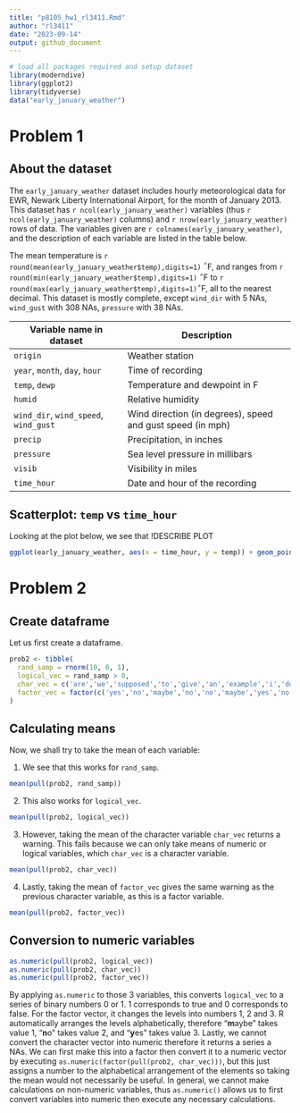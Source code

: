 ```yaml
---
title: "p8105_hw1_rl3411.Rmd"
author: "rl3411"
date: "2023-09-14"
output: github_document
---
```


```r
# load all packages required and setup dataset
library(moderndive) 
library(ggplot2)
library(tidyverse)
data("early_january_weather")
```

# Problem 1

## About the dataset

The `early_january_weather` dataset includes hourly meteorological data for EWR, Newark Liberty International Airport, for the month of January 2013.  This dataset has `r ncol(early_january_weather)` variables (thus `r ncol(early_january_weather)` columns) and `r nrow(early_january_weather)` rows of data. The variables given are `r colnames(early_january_weather)`, and the description of each variable are listed in the table below.

The mean temperature is `r round(mean(early_january_weather$temp),digits=1)` $^\circ$F, and ranges from `r round(min(early_january_weather$temp),digits=1)` $^\circ$F to `r round(max(early_january_weather$temp),digits=1)`$^\circ$F, all to the nearest decimal. This dataset is mostly complete, except `wind_dir` with 5 NAs, `wind_gust` with 308 NAs, `pressure` with 38 NAs.


| Variable name in dataset                | Description                                                |
| --------------------------------------- | ---------------------------------------------------------- |
| `origin`                                | Weather station                                            |
| `year`, `month`, `day`, `hour`          | Time of recording                                          |
| `temp`, `dewp`                          | Temperature and dewpoint in F                              |
| `humid`                                 | Relative humidity                                          |
| `wind_dir`, `wind_speed`, `wind_gust`   | Wind direction (in degrees), speed and gust speed (in mph) |
| `precip`                                | Precipitation, in inches                                   |
| `pressure`                              | Sea level pressure in millibars                            |
| `visib`                                 | Visibility in miles                                        |
| `time_hour`                             | Date and hour of the recording                             |
  
## Scatterplot: `temp` vs `time_hour`

Looking at the plot below, we see that !DESCRIBE PLOT
```r
ggplot(early_january_weather, aes(x = time_hour, y = temp)) + geom_point(aes(colour = humid))
```


# Problem 2

## Create dataframe

Let us first create a dataframe.

```r
prob2 <- tibble(
  rand_samp = rnorm(10, 0, 1),
  logical_vec = rand_samp > 0,
  char_vec = c('are','we','supposed','to','give','an','example','i','dont','know'),
  factor_vec = factor(c('yes','no','maybe','no','no','maybe','yes','no','yes','yes'))
)
```


## Calculating means

Now, we shall try to take the mean of each variable:

1. We see that this works for `rand_samp`.
```r
mean(pull(prob2, rand_samp))
```

2. This also works for `logical_vec`.
```r
mean(pull(prob2, logical_vec))
```

3. However, taking the mean of the character variable `char_vec` returns a warning. This fails because we can only take means of numeric or logical variables, which `char_vec` is a character variable.
```r
mean(pull(prob2, char_vec))
```

4. Lastly, taking the mean of `factor_vec` gives the same warning as the previous character variable, as this is a factor variable.
```r
mean(pull(prob2, factor_vec))
```

## Conversion to numeric variables

```r
as.numeric(pull(prob2, logical_vec))
as.numeric(pull(prob2, char_vec))
as.numeric(pull(prob2, factor_vec))
```

By applying `as.numeric` to those 3 variables, this converts `logical_vec` to a series of binary numbers 0 or 1. 1 corresponds to true and 0 corresponds to false. For the factor vector, it changes the levels into numbers 1, 2 and 3. R automatically arranges the levels alphabetically, therefore "**m**aybe" takes value 1, "**n**o" takes value 2, and "**y**es" takes value 3. Lastly, we cannot convert the character vector into numeric therefore it returns a series a NAs. We can first make this into a factor then convert it to a numeric vector by executing `as.numeric(factor(pull(prob2, char_vec)))`, but this just assigns a number to the alphabetical arrangement of the elements so taking the mean would not necessarily be useful. In general, we cannot make calculations on non-numeric variables, thus `as.numeric()` allows us to first convert variables into numeric then execute any necessary calculations.
